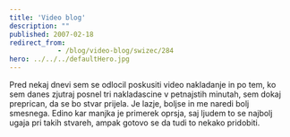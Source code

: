 ```yaml
---
title: 'Video blog'
description: ""
published: 2007-02-18
redirect_from: 
            - /blog/video-blog/swizec/284
hero: ../../../defaultHero.jpg
---
```


Pred nekaj dnevi sem se odlocil poskusiti video nakladanje in po tem, ko sem danes zjutraj posnel tri nakladascine v petnajstih minutah, sem dokaj preprican, da se bo stvar prijela. Je lazje, boljse in me naredi bolj smesnega. Edino kar manjka je primerek oprsja, saj ljudem to se najbolj ugaja pri takih stvareh, ampak gotovo se da tudi to nekako pridobiti.

